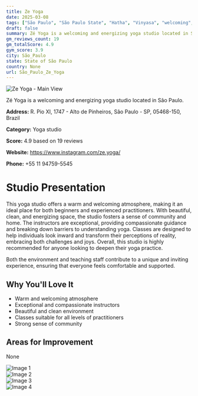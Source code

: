 ```yaml
---
title: Ze Yoga
date: 2025-03-08
tags: ["São Paulo", "São Paulo State", "Hatha", "Vinyasa", "welcoming", "community", "São Paulo"]  
draft: false
summary: Zé Yoga is a welcoming and energizing yoga studio located in São Paulo.
gm_reviews_count: 19
gm_totalScore: 4.9
gym_score: 3.9
city: São_Paulo
state: State of São Paulo
country: None
url: São_Paulo_Ze_Yoga
---
```


<div className="aspect-[16/9] relative my-8">
  <img 
    src="https://lh5.googleusercontent.com/p/AF1QipMQEClJYchZHwWVEyNvek_LP9b_TvSIuygyCOKC=w1920-h1080-k-no"
    alt="Ze Yoga - Main View"
    className="object-cover absolute inset-0 w-full h-full rounded-lg"
  />
</div>

Zé Yoga is a welcoming and energizing yoga studio located in São Paulo.

**Address:** R. Pio XI, 1747 - Alto de Pinheiros, São Paulo - SP, 05468-150, Brazil

**Category:** Yoga studio

**Score:** 4.9 based on 19 reviews

**Website:** https://www.instagram.com/ze.yoga/

**Phone:** +55 11 94759-5545

# Studio Presentation

This yoga studio offers a warm and welcoming atmosphere, making it an ideal place for both beginners and experienced practitioners. With beautiful, clean, and energizing space, the studio fosters a sense of community and home. The instructors are exceptional, providing compassionate guidance and breaking down barriers to understanding yoga. Classes are designed to help individuals look inward and transform their perceptions of reality, embracing both challenges and joys. Overall, this studio is highly recommended for anyone looking to deepen their yoga practice.

Both the environment and teaching staff contribute to a unique and inviting experience, ensuring that everyone feels comfortable and supported.

## Why You'll Love It

- Warm and welcoming atmosphere
- Exceptional and compassionate instructors
- Beautiful and clean environment
- Classes suitable for all levels of practitioners
- Strong sense of community

## Areas for Improvement

None

<div className="grid grid-cols-1 xl:grid-cols-2 gap-4 my-8">
<div className="aspect-[4/3] relative"><img src="https://lh5.googleusercontent.com/p/AF1QipM-WzIS81Zz-bJsbPUwDZk5q8tr7xs7UOxIkAiF=w1920-h1080-k-no" alt="Image 1" className="object-cover absolute inset-0 w-full h-full rounded-lg" /></div>
<div className="aspect-[4/3] relative"><img src="https://lh5.googleusercontent.com/p/AF1QipMYwwoThnpBSceoOYX5rNJ8L0INbMvy88_IDBuv=w1920-h1080-k-no" alt="Image 2" className="object-cover absolute inset-0 w-full h-full rounded-lg" /></div>
<div className="aspect-[4/3] relative"><img src="https://lh5.googleusercontent.com/p/AF1QipPxi7R4zSeoyMEgNcEo5joVBopfBfqJXslTLUdr=w1920-h1080-k-no" alt="Image 3" className="object-cover absolute inset-0 w-full h-full rounded-lg" /></div>
<div className="aspect-[4/3] relative"><img src="https://lh5.googleusercontent.com/p/AF1QipMfERujd82wCZOPRIuqYsnpiijruxTegGYa6jL2=w1920-h1080-k-no" alt="Image 4" className="object-cover absolute inset-0 w-full h-full rounded-lg" /></div>
</div>